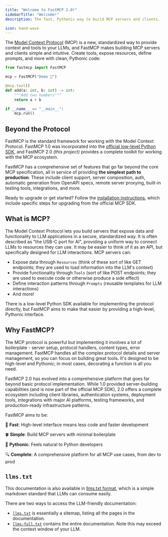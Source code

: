 ```yaml
---
title: "Welcome to FastMCP 2.0!"
sidebarTitle: "Welcome!"
description: The fast, Pythonic way to build MCP servers and clients.

icon: hand-wave
---
```



The [Model Context Protocol](https://modelcontextprotocol.io/) (MCP) is a new, standardized way to provide context and tools to your LLMs, and FastMCP makes building MCP servers and clients simple and intuitive. Create tools, expose resources, define prompts, and more with clean, Pythonic code:

```python {1}
from fastmcp import FastMCP

mcp = FastMCP("Demo 🚀")

@mcp.tool()
def add(a: int, b: int) -> int:
    """Add two numbers"""
    return a + b

if __name__ == "__main__":
    mcp.run()
```


## Beyond the Protocol

FastMCP is the standard framework for working with the Model Context Protocol. FastMCP 1.0 was incorporated into the [official low-level Python SDK](https://github.com/modelcontextprotocol/python-sdk), and FastMCP 2.0 *(this project)* provides a complete toolkit for working with the MCP ecosystem.

FastMCP has a comprehensive set of features that go far beyond the core MCP specification, all in service of providing **the simplest path to production**. These include client support, server composition, auth, automatic generation from OpenAPI specs, remote server proxying, built-in testing tools, integrations, and more.

Ready to upgrade or get started? Follow the [installation instructions](/getting-started/installation), which include specific steps for upgrading from the official MCP SDK.


## What is MCP?

The Model Context Protocol lets you build servers that expose data and functionality to LLM applications in a secure, standardized way. It is often described as "the USB-C port for AI", providing a uniform way to connect LLMs to resources they can use. It may be easier to think of it as an API, but specifically designed for LLM interactions. MCP servers can:

- Expose data through `Resources` (think of these sort of like GET endpoints; they are used to load information into the LLM's context)
- Provide functionality through `Tools` (sort of like POST endpoints; they are used to execute code or otherwise produce a side effect)
- Define interaction patterns through `Prompts` (reusable templates for LLM interactions)
- And more!

There is a low-level Python SDK available for implementing the protocol directly, but FastMCP aims to make that easier by providing a high-level, Pythonic interface.


## Why FastMCP?

The MCP protocol is powerful but implementing it involves a lot of boilerplate - server setup, protocol handlers, content types, error management. FastMCP handles all the complex protocol details and server management, so you can focus on building great tools. It's designed to be high-level and Pythonic; in most cases, decorating a function is all you need.

FastMCP 2.0 has evolved into a comprehensive platform that goes far beyond basic protocol implementation. While 1.0 provided server-building capabilities (and is now part of the official MCP SDK), 2.0 offers a complete ecosystem including client libraries, authentication systems, deployment tools, integrations with major AI platforms, testing frameworks, and production-ready infrastructure patterns.

FastMCP aims to be:

🚀 **Fast**: High-level interface means less code and faster development

🍀 **Simple**: Build MCP servers with minimal boilerplate

🐍 **Pythonic**: Feels natural to Python developers

🔍 **Complete**: A comprehensive platform for all MCP use cases, from dev to prod


## `llms.txt`

This documentation is also available in [llms.txt format](https://llmstxt.org/), which is a simple markdown standard that LLMs can consume easily. 

There are two ways to access the LLM-friendly documentation:
- [`llms.txt`](https://gofastmcp.com/llms.txt) is essentially a sitemap, listing all the pages in the documentation.
- [`llms-full.txt`](https://gofastmcp.com/llms-full.txt) contains the entire documentation. Note this may exceed the context window of your LLM.
